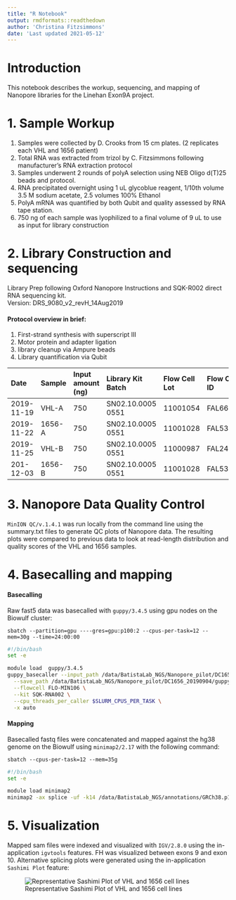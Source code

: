```yaml
---
title: "R Notebook"
output: rmdformats::readthedown
author: 'Christina Fitzsimmons'
date: 'Last updated 2021-05-12'
---
```


# Introduction
This notebook describes the workup, sequencing, and mapping of Nanopore libraries for the Linehan Exon9A project. 

# 1. Sample Workup
1) Samples were collected by D. Crooks from 15 cm plates. (2 replicates each VHL and 1656 patient)
2) Total RNA was extracted from trizol by C. Fitzsimmons following manufacturer's RNA extraction protocol
3) Samples underwent 2 rounds of polyA selection using NEB Oligo d(T)25 beads and protocol. 
4) RNA precipitated overnight using 1 uL glycoblue reagent, 1/10th volume 3.5 M sodium acetate, 2.5 volumes 100% Ethanol
5) PolyA mRNA was quantified by both Qubit and quality assessed by RNA tape station.
6) 750 ng of each sample was lyophilized to a final volume of 9 uL to use as input for library construction


# 2. Library Construction and sequencing
Library Prep following Oxford Nanopore Instructions and SQK-R002 direct RNA sequencing kit.   
Version: DRS_9080_v2_revH_14Aug2019

#### Protocol overview in brief: 
1) First-strand synthesis with superscript III
2) Motor protein and adapter ligation
3) library cleanup via Ampure beads
4) Library quantification via Qubit

|Date|Sample|Input amount (ng)|Library Kit Batch| Flow Cell Lot | Flow Cell ID | Run Length (hr)|
|:----|:----|:-----|:-----|:-----|:-----|:----|
|2019-11-19| VHL-A | 750 | SN02.10.0005 0551 | 11001054 | FAL66420 | 60|
|2019-11-22| 1656-A | 750| SN02.10.0005 0551 | 11001028 | FAL53982| 60 |
|2019-11-25| VHL-B | 750|SN02.10.0005 0551 | 11000987 | FAL24716 | 60 |
|201-12-03| 1656-B | 750|SN02.10.0005 0551 | 11001028 | FAL53593 | 60|

# 3. Nanopore Data Quality Control
`MinION QC/v.1.4.1` was run locally from the command line using the summary.txt files to generate QC plots of Nanopore data. 
The resulting plots were compared to previous data to look at read-length distribution and quality scores of the VHL and 1656 samples. 

# 4. Basecalling and mapping
#### Basecalling
Raw fast5 data was basecalled with `guppy/3.4.5` using gpu nodes on the Biowulf cluster:

` sbatch --partition=gpu ----gres=gpu:p100:2 --cpus-per-task=12 --mem=30g --time=24:00:00`

```bash
#!/bin/bash
set -e

module load  guppy/3.4.5
guppy_basecaller --input_path /data/BatistaLab_NGS/Nanopore_pilot/DC1656_20190904/VHL-A/20191119_1905_MN31566_FAL66420_39699599/fast5_pass \
  --save_path /data/BatistaLab_NGS/Nanopore_pilot/DC1656_20190904/guppy_basecalled/VHL_A \
  --flowcell FLO-MIN106 \
  --kit SQK-RNA002 \
  --cpu_threads_per_caller $SLURM_CPUS_PER_TASK \
  -x auto
```
#### Mapping
Basecalled fastq files were concatenated and mapped against the hg38 genome on the Biowulf using `minimap2/2.17` with the following command:

`sbatch --cpus-per-task=12 --mem=35g`
```bash
#!/bin/bash
set -e

module load minimap2
minimap2 -ax splice -uf -k14 /data/BatistaLab_NGS/annotations/GRCh38.p12.genome.fa /data/BatistaLab_NGS/Nanopore_pilot/DC1656_20190904/guppy_basecalled/VHL_A/VHL_A.fastq > VHLA_guppycall_hg38genome_map.sam

```
# 5. Visualization
Mapped sam files were indexed and visualized with `IGV/2.8.0` using the in-application `igvtools` features. FH was visualized between exons 9 and exon 10. Alternative splicing plots were generated using the in-application `Sashimi Plot` feature: 

<div style="width:1600px; height:1200px">![Representative Sashimi Plot of VHL and 1656 cell lines](2021.04.11_VHLB_1656A_representative_sashimi-plot copy.png)</div>




